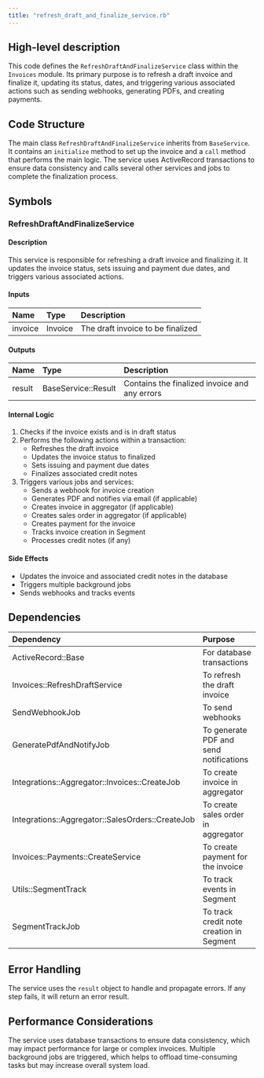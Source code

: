 ```yaml
---
title: "refresh_draft_and_finalize_service.rb"
---
```


## High-level description
This code defines the `RefreshDraftAndFinalizeService` class within the `Invoices` module. Its primary purpose is to refresh a draft invoice and finalize it, updating its status, dates, and triggering various associated actions such as sending webhooks, generating PDFs, and creating payments.

## Code Structure
The main class `RefreshDraftAndFinalizeService` inherits from `BaseService`. It contains an `initialize` method to set up the invoice and a `call` method that performs the main logic. The service uses ActiveRecord transactions to ensure data consistency and calls several other services and jobs to complete the finalization process.

## Symbols

### RefreshDraftAndFinalizeService
#### Description
This service is responsible for refreshing a draft invoice and finalizing it. It updates the invoice status, sets issuing and payment due dates, and triggers various associated actions.

#### Inputs
| Name | Type | Description |
|:-----|:-----|:------------|
| invoice | Invoice | The draft invoice to be finalized |

#### Outputs
| Name | Type | Description |
|:-----|:-----|:------------|
| result | BaseService::Result | Contains the finalized invoice and any errors |

#### Internal Logic
1. Checks if the invoice exists and is in draft status
2. Performs the following actions within a transaction:
   - Refreshes the draft invoice
   - Updates the invoice status to finalized
   - Sets issuing and payment due dates
   - Finalizes associated credit notes
3. Triggers various jobs and services:
   - Sends a webhook for invoice creation
   - Generates PDF and notifies via email (if applicable)
   - Creates invoice in aggregator (if applicable)
   - Creates sales order in aggregator (if applicable)
   - Creates payment for the invoice
   - Tracks invoice creation in Segment
   - Processes credit notes (if any)

#### Side Effects
- Updates the invoice and associated credit notes in the database
- Triggers multiple background jobs
- Sends webhooks and tracks events

## Dependencies
| Dependency | Purpose |
|:-----------|:--------|
| ActiveRecord::Base | For database transactions |
| Invoices::RefreshDraftService | To refresh the draft invoice |
| SendWebhookJob | To send webhooks |
| GeneratePdfAndNotifyJob | To generate PDF and send notifications |
| Integrations::Aggregator::Invoices::CreateJob | To create invoice in aggregator |
| Integrations::Aggregator::SalesOrders::CreateJob | To create sales order in aggregator |
| Invoices::Payments::CreateService | To create payment for the invoice |
| Utils::SegmentTrack | To track events in Segment |
| SegmentTrackJob | To track credit note creation in Segment |

## Error Handling
The service uses the `result` object to handle and propagate errors. If any step fails, it will return an error result.

## Performance Considerations
The service uses database transactions to ensure data consistency, which may impact performance for large or complex invoices. Multiple background jobs are triggered, which helps to offload time-consuming tasks but may increase overall system load.